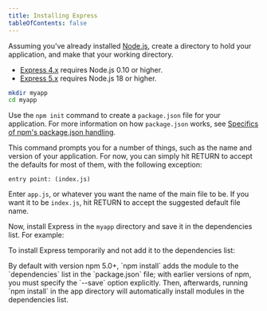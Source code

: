 ```yaml
---
title: Installing Express
tableOfContents: false
---
```



Assuming you've already installed [Node.js](https://nodejs.org/), create a directory to hold your application, and make that your working directory.

- [Express 4.x](/4x/api.html) requires Node.js 0.10 or higher.
- [Express 5.x](/5x/api.html) requires Node.js 18 or higher.

```bash
mkdir myapp
cd myapp
```

Use the `npm init` command to create a `package.json` file for your application.
For more information on how `package.json` works, see [Specifics of npm's package.json handling](https://docs.npmjs.com/files/package.json).

<PackageManagerCommand npm="init" pnpm="init" bun="init" />

This command prompts you for a number of things, such as the name and version of your application.
For now, you can simply hit RETURN to accept the defaults for most of them, with the following exception:

```
entry point: (index.js)
```

Enter `app.js`, or whatever you want the name of the main file to be. If you want it to be `index.js`, hit RETURN to accept the suggested default file name.

Now, install Express in the `myapp` directory and save it in the dependencies list. For example:

<PackageManagerCommand npm="add express" pnpm="add express" bun="add express" />

To install Express temporarily and not add it to the dependencies list:

<PackageManagerCommand npm="install express --no-save" bun="add express" />

<div class="doc-box doc-info" markdown="1">
  By default with version npm 5.0+, `npm install` adds the module to the
  `dependencies` list in the `package.json` file; with earlier versions of npm,
  you must specify the `--save` option explicitly. Then, afterwards, running
  `npm install` in the app directory will automatically install modules in the
  dependencies list.
</div>

